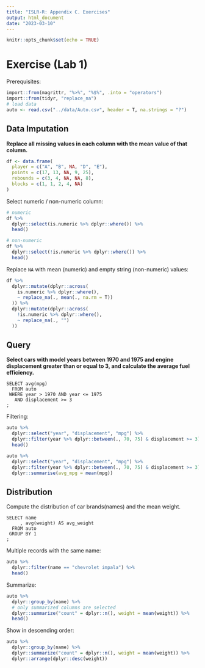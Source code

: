 ```yaml
---
title: "ISLR-R: Appendix C. Exercises"
output: html_document
date: "2023-03-10"
---
```


```r
knitr::opts_chunk$set(echo = TRUE)
```

# Exercise (Lab 1)

Prerequisites:

```r
import::from(magrittr, "%>%", "%$%", .into = "operators")
import::from(tidyr, "replace_na")
# load data
auto <- read.csv("../data/Auto.csv", header = T, na.strings = "?")
```

## Data Imputation

**Replace all missing values in each column with the mean value of that
column.**

```r
df <- data.frame(
  player = c("A", "B", NA, "D", "E"),
  points = c(17, 13, NA, 9, 25),
  rebounds = c(3, 4, NA, NA, 8),
  blocks = c(1, 1, 2, 4, NA)
)
```

Select numeric / non-numeric column:

```r
# numeric
df %>%
  dplyr::select(is.numeric %>% dplyr::where()) %>%
  head()
```

```r
# non-numeric
df %>%
  dplyr::select(!is.numeric %>% dplyr::where()) %>%
  head()
```

Replace `NA` with mean (numeric) and empty string (non-numeric) values:

```r
df %>%
  dplyr::mutate(dplyr::across(
    is.numeric %>% dplyr::where(),
    ~ replace_na(., mean(., na.rm = T))
  )) %>%
  dplyr::mutate(dplyr::across(
    !is.numeric %>% dplyr::where(),
    ~ replace_na(., "")
  ))
```

## Query

**Select cars with model years between 1970 and 1975 and engine displacement
greater than or equal to 3, and calculate the average fuel efficiency.**

```
SELECT avg(mpg)
  FROM auto
 WHERE year > 1970 AND year <= 1975
   AND displacement >= 3
;
```

Filtering:

```r
auto %>%
  dplyr::select("year", "displacement", "mpg") %>%
  dplyr::filter(year %>% dplyr::between(., 70, 75) & displacement >= 3) %>%
  head()
```

```r
auto %>%
  dplyr::select("year", "displacement", "mpg") %>%
  dplyr::filter(year %>% dplyr::between(., 70, 75) & displacement >= 3) %>%
  dplyr::summarise(avg_mpg = mean(mpg))
```
## Distribution

Compute the distribution of car brands(names) and the mean weight.

```
SELECT name
     , avg(weight) AS avg_weight
  FROM auto
 GROUP BY 1
;
```

Multiple records with the same name:

```r
auto %>%
  dplyr::filter(name == "chevrolet impala") %>%
  head()
```

Summarize:

```r
auto %>%
  dplyr::group_by(name) %>%
  # only summarized columns are selected
  dplyr::summarize("count" = dplyr::n(), weight = mean(weight)) %>%
  head()
```

Show in descending order:

```r
auto %>%
  dplyr::group_by(name) %>%
  dplyr::summarize("count" = dplyr::n(), weight = mean(weight)) %>%
  dplyr::arrange(dplyr::desc(weight))
```
